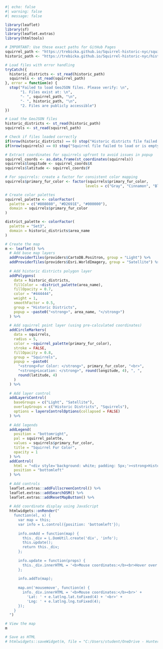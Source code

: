 ```{r}
#| echo: false
#| warning: false
#| message: false

library(leaflet)
library(sf)
library(leaflet.extras)
library(htmltools)

# IMPORTANT: Use these exact paths for GitHub Pages
squirrel_path <- "https://trebicka.github.io/Squirrel-historic-nyc/squirrel.geojson"
historic_path <- "https://trebicka.github.io/Squirrel-historic-nyc/historic.geojson"

# Load files with error handling
tryCatch({
  historic_districts <- st_read(historic_path)
  squirrels <- st_read(squirrel_path)
}, error = function(e) {
  stop("Failed to load GeoJSON files. Please verify: \n",
       "1. Files exist at: \n",
       "- ", squirrel_path, "\n",
       "- ", historic_path, "\n",
       "2. Files are publicly accessible")
})

# Load the GeoJSON files
historic_districts <- st_read(historic_path)
squirrels <- st_read(squirrel_path)

# Check if files loaded correctly
if(nrow(historic_districts) == 0) stop("Historic districts file failed to load or is empty")
if(nrow(squirrels) == 0) stop("Squirrel file failed to load or is empty")

# Extract coordinates for squirrels upfront to avoid issues in popup
squirrel_coords <- as.data.frame(st_coordinates(squirrels))
squirrels$longitude <- squirrel_coords$X
squirrels$latitude <- squirrel_coords$Y

# For squirrels: create a factor for consistent color mapping
squirrels$primary_fur_color <- factor(squirrels$primary_fur_color, 
                                     levels = c("Gray", "Cinnamon", "Black"))

# Create color palettes
squirrel_palette <- colorFactor(
  palette = c("#808080", "#D2691E", "#000000"),
  domain = squirrels$primary_fur_color
)

district_palette <- colorFactor(
  palette = "Set3",
  domain = historic_districts$area_name
)

# Create the map
m <- leaflet() %>%
  # Add base map layers
  addProviderTiles(providers$CartoDB.Positron, group = "Light") %>%
  addProviderTiles(providers$Esri.WorldImagery, group = "Satellite") %>%
  
  # Add historic districts polygon layer
  addPolygons(
    data = historic_districts,
    fillColor = ~district_palette(area_name),
    fillOpacity = 0.7,
    color = "#444444",
    weight = 1,
    smoothFactor = 0.5,
    group = "Historic Districts",
    popup = ~paste0("<strong>", area_name, "</strong>")
  ) %>%
  
  # Add squirrel point layer (using pre-calculated coordinates)
  addCircleMarkers(
    data = squirrels,
    radius = 5,
    color = ~squirrel_palette(primary_fur_color),
    stroke = FALSE,
    fillOpacity = 0.8,
    group = "Squirrels",
    popup = ~paste0(
      "<strong>Fur Color: </strong>", primary_fur_color, "<br>",
      "<strong>Location: </strong>", round(longitude, 4), ", ", 
      round(latitude, 4)
    )
  ) %>%
  
  # Add layer control
  addLayersControl(
    baseGroups = c("Light", "Satellite"),
    overlayGroups = c("Historic Districts", "Squirrels"),
    options = layersControlOptions(collapsed = FALSE)
  ) %>%
  
  # Add legends
  addLegend(
    position = "bottomright",
    pal = squirrel_palette,
    values = squirrels$primary_fur_color,
    title = "Squirrel Fur Color",
    opacity = 1
  ) %>%
  addControl(
    html = "<div style='background: white; padding: 5px;'><strong>Historic Districts</strong><br>(See popups for names)</div>",
    position = "bottomleft"
  ) %>%
  
  # Add controls
  leaflet.extras::addFullscreenControl() %>%
  leaflet.extras::addSearchOSM() %>%
  leaflet.extras::addResetMapButton() %>%
  
  # Add coordinate display using JavaScript
  htmlwidgets::onRender("
    function(el, x) {
      var map = this;
      var info = L.control({position: 'bottomleft'});
      
      info.onAdd = function(map) {
        this._div = L.DomUtil.create('div', 'info');
        this.update();
        return this._div;
      };
      
      info.update = function(props) {
        this._div.innerHTML = '<b>Mouse coordinates:</b><br>Hover over map';
      };
      
      info.addTo(map);
      
      map.on('mousemove', function(e) {
        info._div.innerHTML = '<b>Mouse coordinates:</b><br>' + 
          'Lat: ' + e.latlng.lat.toFixed(4) + '<br>' + 
          'Lng: ' + e.latlng.lng.toFixed(4);
      });
    }
  ")

# View the map
m

# Save as HTML
# htmlwidgets::saveWidget(m, file = "C:/Users/student/OneDrive - Hunter - CUNY/Documents/map6/nyc_squirrels_historic_districts.html")
```
